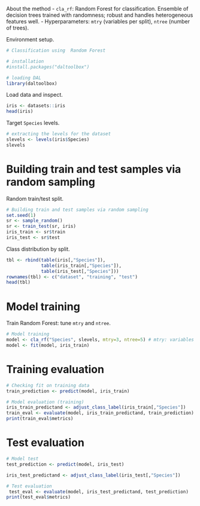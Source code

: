 About the method
- `cla_rf`: Random Forest for classification. Ensemble of decision trees trained with randomness; robust and handles heterogeneous features well.
- Hyperparameters: `mtry` (variables per split), `ntree` (number of trees).

Environment setup.
```r
# Classification using  Random Forest

# installation 
#install.packages("daltoolbox")

# loading DAL
library(daltoolbox) 
```

Load data and inspect.
```r
iris <- datasets::iris
head(iris)
```

Target `Species` levels.
```r
# extracting the levels for the dataset
slevels <- levels(iris$Species)
slevels
```

# Building train and test samples via random sampling
Random train/test split.
```r
# Building train and test samples via random sampling
set.seed(1)
sr <- sample_random()
sr <- train_test(sr, iris)
iris_train <- sr$train
iris_test <- sr$test
```

Class distribution by split.
```r

tbl <- rbind(table(iris[,"Species"]), 
             table(iris_train[,"Species"]), 
             table(iris_test[,"Species"]))
rownames(tbl) <- c("dataset", "training", "test")
head(tbl)
```

# Model training
Train Random Forest: tune `mtry` and `ntree`.
```r
# Model training
model <- cla_rf("Species", slevels, mtry=3, ntree=5) # mtry: variables per split; ntree: number of trees
model <- fit(model, iris_train)

```

# Training evaluation
```r
# Checking fit on training data
train_prediction <- predict(model, iris_train)

# Model evaluation (training)
iris_train_predictand <- adjust_class_label(iris_train[,"Species"])
train_eval <- evaluate(model, iris_train_predictand, train_prediction)
print(train_eval$metrics)
```

# Test evaluation
```r
# Model test
test_prediction <- predict(model, iris_test)

iris_test_predictand <- adjust_class_label(iris_test[,"Species"])

# Test evaluation
 test_eval <- evaluate(model, iris_test_predictand, test_prediction)
print(test_eval$metrics)
```

